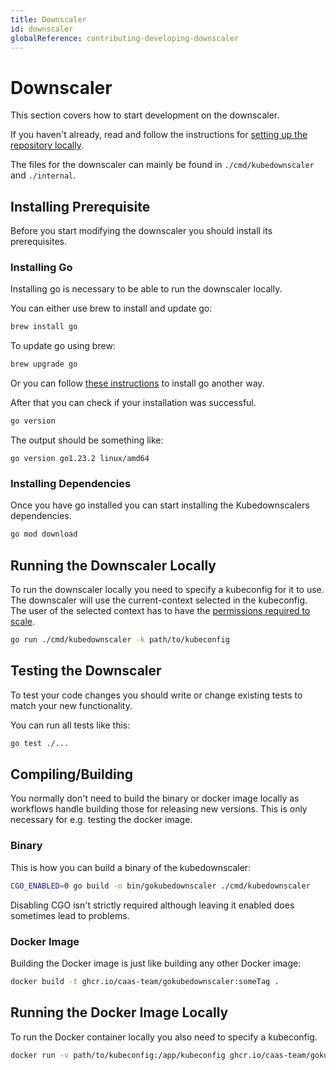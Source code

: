 ```yaml
---
title: Downscaler
id: downscaler
globalReference: contributing-developing-downscaler
---
```


# Downscaler

This section covers how to start development on the downscaler.

If you haven't already, read and follow the instructions for [setting up the repository locally](ref:contributing-developing).

The files for the downscaler can mainly be found in `./cmd/kubedownscaler` and `./internal`.

## Installing Prerequisite

Before you start modifying the downscaler you should install its prerequisites.

### Installing Go

Installing go is necessary to be able to run the downscaler locally.

You can either use brew to install and update go:

```bash
brew install go
```

To update go using brew:

```bash
brew upgrade go
```

Or you can follow [these instructions](https://go.dev/doc/install) to install go another way.

After that you can check if your installation was successful.

```bash
go version
```

The output should be something like:

```text
go version go1.23.2 linux/amd64
```

### Installing Dependencies

Once you have go installed you can start installing the Kubedownscalers dependencies.

```bash
go mod download
```

## Running the Downscaler Locally

To run the downscaler locally you need to specify a kubeconfig for it to use.
The downscaler will use the current-context selected in the kubeconfig.
The user of the selected context has to have the [permissions required to scale](ref:docs-helm-permissions).

```bash
go run ./cmd/kubedownscaler -k path/to/kubeconfig
```

## Testing the Downscaler

To test your code changes you should write or change existing tests to match your new functionality.

You can run all tests like this:

```bash
go test ./...
```

## Compiling/Building

You normally don't need to build the binary or docker image locally
as workflows handle building those for releasing new versions.
This is only necessary for e.g. testing the docker image.

### Binary

This is how you can build a binary of the kubedownscaler:

```bash
CGO_ENABLED=0 go build -o bin/gokubedownscaler ./cmd/kubedownscaler
```

Disabling CGO isn't strictly required although leaving it enabled does sometimes lead to problems.

### Docker Image

Building the Docker image is just like building any other Docker image:

```bash
docker build -t ghcr.io/caas-team/gokubedownscaler:someTag .
```

## Running the Docker Image Locally

To run the Docker container locally you also need to specify a kubeconfig.

```bash
docker run -v path/to/kubeconfig:/app/kubeconfig ghcr.io/caas-team/gokubedownscaler:latest -k=/app/kubeconfig
```
